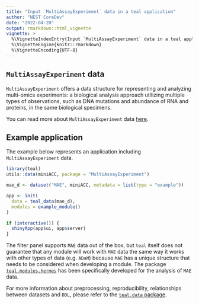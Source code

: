 ```yaml
---
title: "Input `MultiAssayExperiment` data in a teal application"
author: "NEST CoreDev"
date: "2022-04-20"
output: rmarkdown::html_vignette
vignette: >
  %\VignetteIndexEntry{Input `MultiAssayExperiment` data in a teal application}
  %\VignetteEngine{knitr::rmarkdown}
  %\VignetteEncoding{UTF-8}
---
```


## `MultiAssayExperiment` data
`MultiAssayExperiment` offers a data structure for representing and analyzing multi-omics experiments: a biological analysis approach utilizing multiple types of observations, such as DNA mutations and abundance of RNA and proteins, in the same biological specimens.

You can read more about `MultiAssayExperiment` data [here](https://www.bioconductor.org/packages/release/bioc/vignettes/MultiAssayExperiment/inst/doc/MultiAssayExperiment.html).


## Example application
The example below represents an application including `MultiAssayExperiment` data.

```r
library(teal)
utils::data(miniACC, package = "MultiAssayExperiment")

mae_d <- dataset("MAE", miniACC, metadata = list(type = "example"))

app <- init(
  data = teal_data(mae_d),
  modules = example_module()
)

if (interactive()) {
  shinyApp(app$ui, app$server)
}
```

The filter panel supports `MAE` data out of the box, but `teal` itself does not guarantee that any module will work with `MAE` data the same way it works with other types of data (e.g. `ADaM`) because `MAE` has a unique structure that needs to be considered when developing a module.
The package [`teal.modules.hermes`](https://insightsengineering.github.io/teal.modules.hermes/) has been specifically developed for the 
analysis of `MAE` data.

For more information about preprocessing, reproducibility, relationships between datasets and `DDL`, please refer to the [`teal.data` package](https://insightsengineering.github.io/teal.data/).
